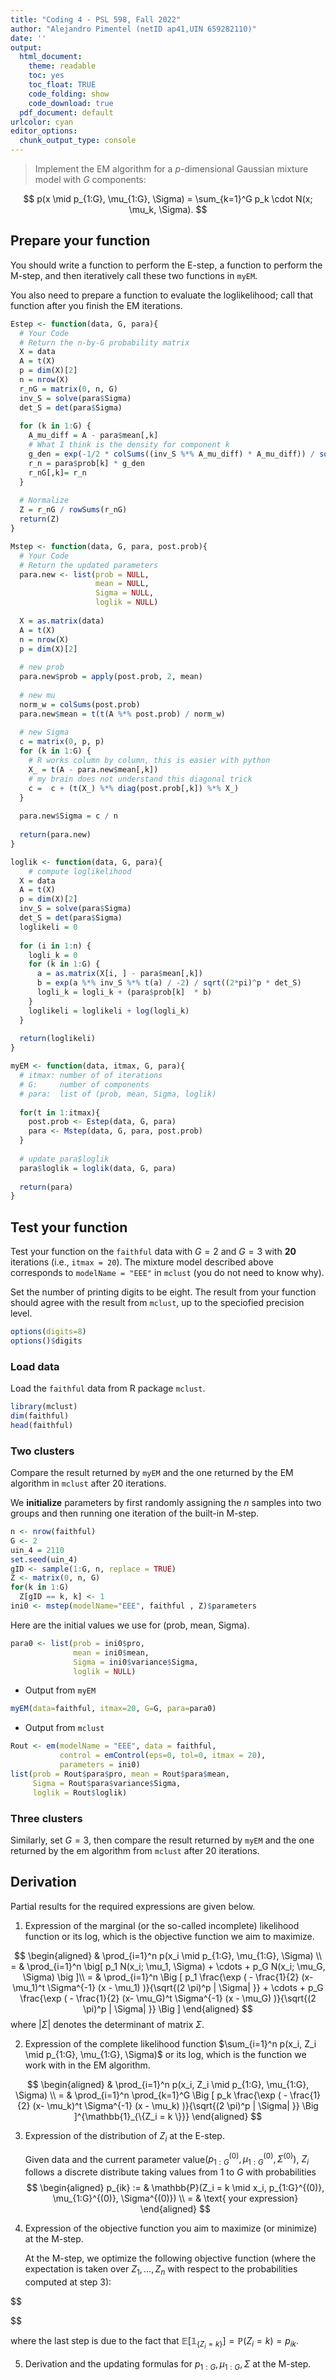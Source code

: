 ```yaml
---
title: "Coding 4 - PSL 598, Fall 2022"
author: "Alejandro Pimentel (netID ap41,UIN 659282110)"
date: ''
output:
  html_document: 
    theme: readable
    toc: yes
    toc_float: TRUE
    code_folding: show
    code_download: true
  pdf_document: default
urlcolor: cyan
editor_options: 
  chunk_output_type: console
---
```


> Implement the EM algorithm for a $p$-dimensional Gaussian mixture model with $G$ components:

$$
p(x \mid p_{1:G}, \mu_{1:G}, \Sigma) = \sum_{k=1}^G p_k \cdot N(x; \mu_k, \Sigma).
$$

## Prepare your function

You should write a function to perform the E-step, a function to perform the M-step, and then iteratively call these two functions in `myEM`. 

You also need to prepare
a function to evaluate the loglikelihood; call that function after you finish the EM iterations. 


```r
Estep <- function(data, G, para){
  # Your Code
  # Return the n-by-G probability matrix
  X = data
  A = t(X)
  p = dim(X)[2]
  n = nrow(X)
  r_nG = matrix(0, n, G)
  inv_S = solve(para$Sigma)
  det_S = det(para$Sigma)
  
  for (k in 1:G) {
    A_mu_diff = A - para$mean[,k]
    # What I think is the density for component k
    g_den = exp(-1/2 * colSums((inv_S %*% A_mu_diff) * A_mu_diff)) / sqrt((2*pi)^p * det_S)
    r_n = para$prob[k] * g_den
    r_nG[,k]= r_n
  }
  
  # Normalize
  Z = r_nG / rowSums(r_nG)  
  return(Z)
}

Mstep <- function(data, G, para, post.prob){ 
  # Your Code
  # Return the updated parameters
  para.new <- list(prob = NULL, 
                   mean = NULL, 
                   Sigma = NULL, 
                   loglik = NULL)
  
  X = as.matrix(data)
  A = t(X)
  n = nrow(X)
  p = dim(X)[2]
  
  # new prob
  para.new$prob = apply(post.prob, 2, mean)  
  
  # new mu
  norm_w = colSums(post.prob)  
  para.new$mean = t(t(A %*% post.prob) / norm_w)
  
  # new Sigma
  c = matrix(0, p, p)
  for (k in 1:G) {
    # R works column by column, this is easier with python
    X_ = t(A - para.new$mean[,k])
    # my brain does not understand this diagonal trick
    c =  c + (t(X_) %*% diag(post.prob[,k]) %*% X_)
  }
  
  para.new$Sigma = c / n
  
  return(para.new)  
}

loglik <- function(data, G, para){
	# compute loglikelihood
  X = data
  A = t(X)
  p = dim(X)[2]
  inv_S = solve(para$Sigma)
  det_S = det(para$Sigma)
  loglikeli = 0
  
  for (i in 1:n) {
    logli_k = 0
    for (k in 1:G) {
      a = as.matrix(X[i, ] - para$mean[,k])
      b = exp(a %*% inv_S %*% t(a) / -2) / sqrt((2*pi)^p * det_S)
      logli_k = logli_k + (para$prob[k]  * b) 
    }
    loglikeli = loglikeli + log(logli_k)
  }
  
  return(loglikeli)
}

myEM <- function(data, itmax, G, para){
  # itmax: number of of iterations
  # G:     number of components
  # para:  list of (prob, mean, Sigma, loglik)
  
  for(t in 1:itmax){
    post.prob <- Estep(data, G, para)
    para <- Mstep(data, G, para, post.prob)
  }
  
  # update para$loglik
  para$loglik = loglik(data, G, para)
  
  return(para)
}
```



## Test your function


Test your function on the `faithful` data with $G = 2$ and $G = 3$ with **20** iterations (i.e., `itmax = 20`). The mixture model described above corresponds to `modelName = "EEE"` in `mclust` (you do not need to know why).



Set the number of printing digits to be eight. The result from your function should agree with the result from `mclust`, up to the speciofied precision level. 

```r
options(digits=8)
options()$digits
```


### Load data

Load the `faithful` data from R package `mclust`.
```r
library(mclust)
dim(faithful)
head(faithful)
```


### Two clusters

Compare the result returned by `myEM` and the one returned by the EM algorithm in `mclust` after 20 iterations.


We **initialize** parameters by first randomly assigning the $n$ samples into two groups and then running one iteration of the built-in M-step. 

```r
n <- nrow(faithful)
G <- 2
uin_4 = 2110
set.seed(uin_4)
gID <- sample(1:G, n, replace = TRUE)
Z <- matrix(0, n, G)
for(k in 1:G)
  Z[gID == k, k] <- 1 
ini0 <- mstep(modelName="EEE", faithful , Z)$parameters
```

Here are the initial values we use for (prob, mean, Sigma).

```r
para0 <- list(prob = ini0$pro, 
              mean = ini0$mean, 
              Sigma = ini0$variance$Sigma, 
              loglik = NULL)
```


* Output from `myEM`

```r
myEM(data=faithful, itmax=20, G=G, para=para0)
```

* Output from `mclust`
```r
Rout <- em(modelName = "EEE", data = faithful,
           control = emControl(eps=0, tol=0, itmax = 20), 
           parameters = ini0)
list(prob = Rout$para$pro, mean = Rout$para$mean, 
     Sigma = Rout$para$variance$Sigma, 
     loglik = Rout$loglik)
```


### Three clusters

Similarly, set $G=3$, then compare the result returned by `myEM` and the one returned by the em algorithm from `mclust` after 20 iterations.

## Derivation

Partial results for the required expressions are given below. 

1. Expression of the marginal (or the so-called incomplete) likelihood function  or its log, which is the objective function we aim to maximize.


$$
\begin{aligned}
& \prod_{i=1}^n  p(x_i \mid p_{1:G}, \mu_{1:G}, \Sigma) \\
= & \prod_{i=1}^n  \big[   p_1 N(x_i; \mu_1, \Sigma) + \cdots + p_G N(x_i; \mu_G, \Sigma) \big ]\\
= & \prod_{i=1}^n  \Big [ p_1  \frac{\exp  ( - \frac{1}{2} (x- \mu_1)^t \Sigma^{-1} (x - \mu_1)  )}{\sqrt{(2 \pi)^p | \Sigma| }}
 + \cdots + p_G \frac{\exp  ( - \frac{1}{2} (x- \mu_G)^t \Sigma^{-1} (x - \mu_G)  )}{\sqrt{(2 \pi)^p | \Sigma| }} \Big ]
\end{aligned}
$$
where $|\Sigma|$ denotes the determinant of matrix $\Sigma$.

2. Expression of the complete likelihood function $\sum_{i=1}^n  p(x_i, Z_i \mid p_{1:G}, \mu_{1:G}, \Sigma)$ or its log, which is the function we work with in the EM algorithm.

$$
\begin{aligned}
& \prod_{i=1}^n  p(x_i, Z_i \mid p_{1:G}, \mu_{1:G}, \Sigma) \\
= & \prod_{i=1}^n \prod_{k=1}^G   \Big [ p_k  \frac{\exp  ( - \frac{1}{2} (x- \mu_k)^t \Sigma^{-1} (x - \mu_k) )}{\sqrt{(2 \pi)^p | \Sigma| }} \Big ]^{\mathbb{1}_{\{Z_i = k \}}}
\end{aligned}
$$

3. Expression of the distribution of $Z_i$ at the E-step. 

    Given data and the current parameter value$(p_{1:G}^{(0)}, \mu_{1:G}^{(0)}, \Sigma^{(0)})$, $Z_i$ follows  a discrete distribute taking values from $1$ to $G$ with probabilities
$$
\begin{aligned}
p_{ik} := & \mathbb{P}(Z_i = k \mid x_i, p_{1:G}^{(0)}, \mu_{1:G}^{(0)}, \Sigma^{(0)}) \\
= & \text{ your expression}
\end{aligned}
$$

4. Expression of the objective function you aim to maximize (or minimize) at the M-step.

    At the M-step, we optimize the following objective function (where the expectation is taken over $Z_1, \dots, Z_n$ with respect to the probabilities computed at step 3): 
    
$$   
\begin{aligned}
g(p_{1:G}, \mu_{1:G}, \Sigma) = & \mathbb{E} \log \prod_{i=1}^n  p(x_i, Z_i \mid p_{1:G}, \mu_{1:G}, \Sigma) \\
= & \mathbb{E} \sum_{i=1}^n \sum_{k=1}^G  \mathbb{1}_{\{Z_i = k \}} \log  \Big [ p_k  \frac{\exp  ( - \frac{1}{2} (x- \mu_k)^t \Sigma^{-1} (x - \mu_k) )}{\sqrt{(2 \pi)^p | \Sigma| }} \Big ] \\
= & \sum_{i=1}^n \sum_{k=1}^G  p_{ik}  \log  \Big [ p_k  \frac{\exp  ( - \frac{1}{2} (x- \mu_k)^t \Sigma^{-1} (x - \mu_k) )}{\sqrt{(2 \pi)^p | \Sigma| }} \Big ]

\end{aligned}
$$

where the last step is due to the fact that $\mathbb{E} [ \mathbb{1}_{\{Z_i = k \}}] = \mathbb{P}(Z_i = k) = p_{ik}.$

5. Derivation and the updating formulas for $p_{1:G}, \mu_{1:G}, \Sigma$ at the M-step.


